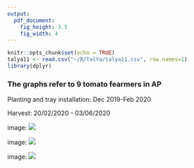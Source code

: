 ```yaml
---
output: 
  pdf_document: 
    fig_height: 3.5
    fig_width: 4
---
```


```r
knitr::opts_chunk$set(echo = TRUE)
talya11 <- read.csv("~/R/TalYa/talya11.csv", row.names=1)
library(dplyr)
```

### 
### The graphs refer to 9 tomato fearmers in AP
Planting and tray installation: Dec 2019-Feb 2020

Harvest: 20/02/2020 	- 03/06/2020 	

image: ![](C:/Users/Dan/Documents/R/TalYa/Revenue.jpeg)


image: ![](C:/Users/Dan/Documents/R/TalYa/sold.jpeg)


image: ![](C:/Users/Dan/Documents/R/TalYa/harvest.jpeg)



